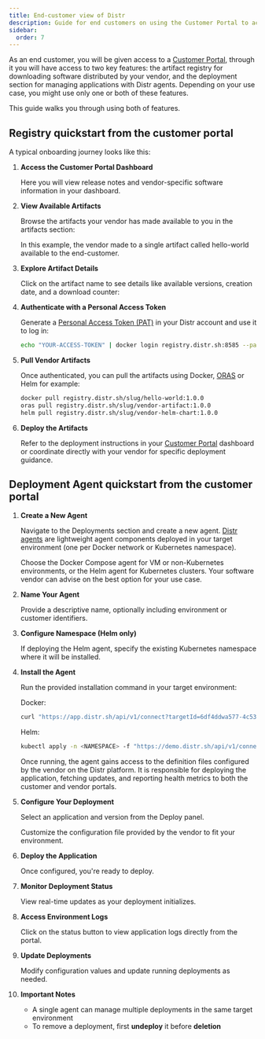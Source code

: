 ```yaml
---
title: End-customer view of Distr
description: Guide for end customers on using the Customer Portal to access artifacts and deploy applications with Distr agents.
sidebar:
  order: 7
---
```



As an end customer, you will be given access to a [Customer Portal](/docs/product/distr-hub/#what-customers-can-do-in-the-customer-portal), through it you will have access to two key features: the artifact registry for downloading software distributed by your vendor, and the deployment section for managing applications with Distr agents. Depending on your use case, you might use only one or both of these features.

This guide walks you through using both of features.

## Registry quickstart from the customer portal

A typical onboarding journey looks like this:

1. **Access the Customer Portal Dashboard**

   Here you will view release notes and vendor-specific software information in your dashboard.

   <ThemeImage
     lightSrc="/src/assets/docs/guides/customer-view/customer-portal-no-num-light.png"
     darkSrc="/src/assets/docs/guides/customer-view/customer-portal-no-num-dark.png"
     alt="Deployments interface"
   />

2. **View Available Artifacts**

   Browse the artifacts your vendor has made available to you in the artifacts section:

   <ThemeImage
     lightSrc="/src/assets/docs/guides/customer-view/artifact-ui-customer-light.png"
     darkSrc="/src/assets/docs/guides/customer-view/artifact-ui-customer-dark.png"
     alt="Registry artifacts view"
   />

   In this example, the vendor made to a single artifact called hello-world available to the end-customer.

3. **Explore Artifact Details**

   Click on the artifact name to see details like available versions, creation date, and a download counter:

   <ThemeImage
     lightSrc="/src/assets/docs/guides/customer-view/artifact-ui-details-light.png"
     darkSrc="/src/assets/docs/guides/customer-view/artifact-ui-details-dark.png"
     alt="Artifact details view"
   />

4. **Authenticate with a Personal Access Token**

   Generate a [Personal Access Token (PAT)](/docs/integrations/personal-access-token/) in your Distr account and use it to log in:

   ```bash
   echo "YOUR-ACCESS-TOKEN" | docker login registry.distr.sh:8585 --password-stdin -u -
   ```

5. **Pull Vendor Artifacts**

   Once authenticated, you can pull the artifacts using Docker, [ORAS](https://oras.land/docs/installation) or Helm for example:

   ```bash
   docker pull registry.distr.sh/slug/hello-world:1.0.0
   oras pull registry.distr.sh/slug/vendor-artifact:1.0.0
   helm pull registry.distr.sh/slug/vendor-helm-chart:1.0.0
   ```

6. **Deploy the Artifacts**

   Refer to the deployment instructions in your [Customer Portal](/docs/product/distr-hub/#what-customers-can-do-in-the-customer-portal) dashboard or coordinate directly with your vendor for specific deployment guidance.

## Deployment Agent quickstart from the customer portal

1. **Create a New Agent**

   Navigate to the Deployments section and create a new agent. [Distr agents](/docs/product/agents/) are lightweight agent components deployed in your target environment (one per Docker network or Kubernetes namespace).

   <Aside type="tip">
     Choose the Docker Compose agent for VM or non-Kubernetes environments, or
     the Helm agent for Kubernetes clusters. Your software vendor can advise on
     the best option for your use case.
   </Aside>

2. **Name Your Agent**

   Provide a descriptive name, optionally including environment or customer identifiers.

   <ThemeImage
     lightSrc="/src/assets/docs/guides/customer-view/customer-agent-name-light.png"
     darkSrc="/src/assets/docs/guides/customer-view/customer-agent-name-dark.png"
     alt="Artifact details view"
   />

3. **Configure Namespace (Helm only)**

   If deploying the Helm agent, specify the existing Kubernetes namespace where it will be installed.

   <ThemeImage
     lightSrc="/src/assets/docs/guides/customer-view/helm-ns-light.png"
     darkSrc="/src/assets/docs/guides/customer-view/helm-ns-dark.png"
     alt="Artifact details view"
   />

4. **Install the Agent**

   Run the provided installation command in your target environment:

   Docker:

   ```bash
   curl "https://app.distr.sh/api/v1/connect?targetId=6df4ddwa577-4c53-4e91-999d37fd1badde&targetSecret=959c44185c96bed8de489d143f10881e" | docker compose -f - up -d
   ```

   Helm:

   ```bash
   kubectl apply -n <NAMESPACE> -f "https://demo.distr.sh/api/v1/connect?targetId=62e5817bbc-46e4-a2a6-dfdb24e2c561&targetSecret=d44ac95abe6d5139ebd5addfe31a4ed88f"
   ```

   Once running, the agent gains access to the definition files configured by the vendor on the Distr platform. It is responsible for deploying the application, fetching updates, and reporting health metrics to both the customer and vendor portals.

5. **Configure Your Deployment**

   Select an application and version from the Deploy panel.

   Customize the configuration file provided by the vendor to fit your environment.

   <ThemeImage
     lightSrc="/src/assets/docs/guides/customer-view/config-light.png"
     darkSrc="/src/assets/docs/guides/customer-view/config-dark.png"
     alt="Artifact details view"
   />

6. **Deploy the Application**

   Once configured, you're ready to deploy.

7. **Monitor Deployment Status**

   View real-time updates as your deployment initializes.

   <ThemeImage
     lightSrc="/src/assets/docs/guides/customer-view/status-light.png"
     darkSrc="/src/assets/docs/guides/customer-view/status-dark.png"
     alt="Artifact details view"
   />

8. **Access Environment Logs**

   Click on the status button to view application logs directly from the portal.

   <ThemeImage
     lightSrc="/src/assets/docs/guides/customer-view/logs-light.png"
     darkSrc="/src/assets/docs/guides/customer-view/logs-dark.png"
     alt="Artifact details view"
   />

9. **Update Deployments**

   Modify configuration values and update running deployments as needed.

   <ThemeImage
     lightSrc="/src/assets/docs/guides/customer-view/update-deploy-light.png"
     darkSrc="/src/assets/docs/guides/customer-view/update-deploy-dark.png"
     alt="Artifact details view"
   />

10. **Important Notes**

    - A single agent can manage multiple deployments in the same target environment
    - To remove a deployment, first **undeploy** it before **deletion**
